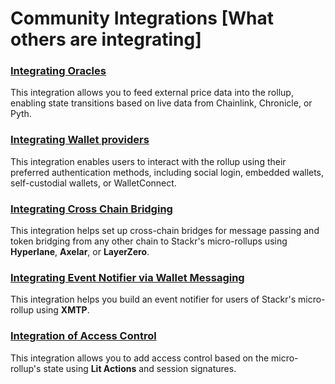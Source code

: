 # Community Integrations [What others are integrating]

### [Integrating Oracles](https://github.com/Dhruv-2003/Oracles-mru-integration?tab=readme-ov-file)

This integration allows you to feed external price data into the rollup, enabling state transitions based on live data from Chainlink, Chronicle, or Pyth.

### [Integrating Wallet providers](https://github.com/Dhruv-2003/Walletprovider-mru-example?tab=readme-ov-file)

This integration enables users to interact with the rollup using their preferred authentication methods, including social login, embedded wallets, self-custodial wallets, or WalletConnect.

### [Integrating Cross Chain Bridging](https://github.com/Architsharma7/Bridges-Stackr)

This integration helps set up cross-chain bridges for message passing and token bridging from any other chain to Stackr's micro-rollups using **Hyperlane**, **Axelar**, or **LayerZero**.

### [Integrating Event Notifier via Wallet Messaging](https://github.com/Architsharma7/XMTP-MRU)

This integration helps you build an event notifier for users of Stackr's micro-rollup using **XMTP**.

### [Integration of Access Control](https://github.com/Architsharma7/Lit-Stackr)

This integration allows you to add access control based on the micro-rollup's state using **Lit Actions** and session signatures.
